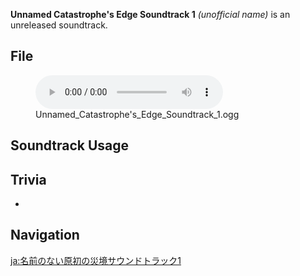 {{Soundtrack Infobox
|type       = Unreleased Soundtracks
|audio      = Unnamed Catastrophe's Edge Soundtrack 1.ogg
}}
'''Unnamed Catastrophe's Edge Soundtrack 1''' ''(unofficial name)'' is an unreleased soundtrack.

==File==
[[File:Unnamed Catastrophe's Edge Soundtrack 1.ogg|600px]]

==Soundtrack Usage==
{{Soundtrack Usage
|location = Catastrophe's Edge
|quest    = For the Same Land
}}

==Trivia==
* {{Transclude|Breath of Blazing Earth|BreathofBlazingEarthTheme|section=1}}

==Navigation==
{{Soundtrack Navbox|Unreleased}}

[[ja:名前のない原初の災境サウンドトラック1]]